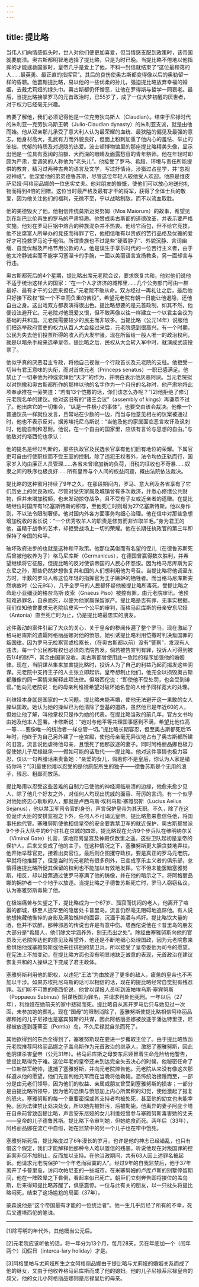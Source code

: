 ```yaml
---
---
---
```

title: 提比略
---




当伟人们向情感低头时，世人对他们便更加喜爱，但当情感支配到政策时，该帝国就要崩溃。奥古斯都明智地选择了提比略，只是为时已晚。当提比略不倦地以他指挥的才能拯救国家时，皇帝几乎是爱上了他，不料一封信就结束了“这位最和蔼的人……最英勇、最正直的指挥官”。其后的哀伤使奥古斯都变得像以后的奥勒留一样的昏聩。他罢黜提比略，易以他的一些优柔的孙儿，强迫提比略放弃幸福的婚姻，去戴尤莉娅的绿头巾。奥古斯都仍怀憎恶，让他在罗得斯与哲学一同衰老。最后，当提比略接掌罗马的元首政治时，已55岁了，成了一位大梦初醒的厌世者，对于权力已经毫无兴趣。

若要了解他，我们必须记得他是一位克劳狄乌斯人（Claudian）。结束于尼禄时代的朱利亚—克劳狄乌斯王朝（Julio-Claudian dynasty）的朱利亚支派，就是由他而始。他从双亲那儿承受了意大利人认为最荣耀的血统、最狭隘的偏见及最强的意志。他身材高大，孔武有力而外貌良好，但面上粉刺加重了他内心的羞怯、举止的笨拙、忧郁的特质及对退隐的热爱。波士顿博物馆里的那座提比略精美头像，显示出他是一位具有宽阔的前额、大而深的眼睛及面露愁容的青年祭师。他在年轻时即颇为严肃，爱调笑的人称他为“老头儿”。他接受了罗马、希腊、环境与责任所能提供的教育，精习过两种古典的语言及文学，写过抒情诗，涉猎过占星学，并“忽视过神祇”。他深爱他的弟弟德鲁苏斯，尽管这位年轻人较他受人欢迎。他原是维皮萨尼娅·阿格丽品娜的一位忠实丈夫。他对朋友的慷慨，使他们可以放心地送他礼物而得到4倍的回赠。这位当时最严格及最有才干的将军，获得了全体士兵的敬爱，因为他关注他们的福利，无微不至，宁以战略制敌，而不以流血取胜。

他的美德毁灭了他。他相信传统莫斯迈奥努姆（Mos Maiorum）的故事，希望见到在新巴比伦再生的罗马的严肃特质。他赞成奥古斯都的道德改革，并表示要严格实施。他对在罗马巨锅中熔合的种族混杂并不热衷。他给它面包，但不给它竞技，他不出席富人所举办的竞技而得罪了它，他相信唯有以贵族的苦行品格及优雅的爱好才可挽救罗马沦于粗俗。所谓贵族也不过是些“硬着脖子”、外貌沉静、言词幽缓、自觉优越及严格节用公款的人。他是误生于享乐时代的一位苦行主义者，由于他太冷静诚实而不能学习塞涅卡的手腕，一面以美丽语言宣扬教条，另一面却言与行违。

奥古斯都死后的4个星期，提比略出席元老院会议，要求恢复共和，他对他们说他不适于统治这样大的国家：“在一个人才济济的城邦里……几个公务部门可由一群最好、最有才干的公民来担任。”元老院不敢从命。双方经过一再礼让之后，最后他只好接下政权“做一个不幸而负重的苦役”，希望元老院有朝一日能让他退隐，还他自由之身。这出戏双方都表演得很出色。提比略想要的是元首政制，如其不然，他便设法避开它。元老院对他既爱又恨，但不敢再像以往一样建立一个以君主会议为基础的共和国。元老院需要较少的民主而非较多。当提比略（公元14年）说服他们把选举政府官吏的权力从百人大会接过来后，元老院感到很高兴。有一个时期，公民为失去他们投票所得的收入而大发牢骚。现在所留给一般人唯一的政治权利，就是以暗杀手段来选举皇帝。提比略之后，民权从大会转入军中时，就演成武装投票了。

他似乎真的厌恶君主专政，将他自己视做一个行政首长及元老院的支柱。他拒受一切带有君王意味的头衔，而对首席元老（Princeps senatus）一职已感满足。他禁止了一切奉他为神或崇拜他“天才”的作为，并明白表示他厌恶阿谀。当元老院拟以对恺撒和奥古斯都所作的那样以他的名字作为一个月份的名称时，他严肃地将此项奉承推在一旁笑道：“若有13个恺撒的话，你们该怎么办呢？”[2]他拒绝了修订元老院名单的建议。他对这旧有的“诸王会议”（assembly of kings）再谦恭不过了。他出席它的一切集会，“纵是一件极小的事体”，也要交由该会裁决。他像一个普通议员一样就位发言，且常站在少数的一边，而当与他意见相左的议案被通过时，他也不表示反对。据苏埃托尼乌斯说：“当他及他的家属面临恶言攻讦及讽刺时，他能自制和忍耐。他说，在一个自由的国家里，应该有言论与思想的自由。”与他敌对的塔西佗也承认：

他的提名是经过判断的，那些执政官及民选长官享有他们旧有地位的荣耀。下属官吏可自由行使职权而不受王室的控制。除了违犯王权者外，法令均依正轨而行，国家岁入均由廉正人员管理……各省未曾增加新的负荷，旧税的征收也不苛暴……奴隶之间的秩序也极良好……所有皇帝与个人间的权益问题，概由法院依法裁决。



提比略的这种蜜月持续了9年之久。在那段期间内，罗马、意大利及各省享有了它们历史上的优良政权。尽管对受灾家属及城镇曾有多次救济，并悉心修缮公共财物，但并未增加税额，也未发动掠夺战争，且不受有子女或近亲者的遗赠。在提比略继位时国库有1亿塞斯特斯的积存，至他死亡时则增为27亿塞斯特斯。他以身作则，不以法令限制奢侈。他对国内外各方面事务均细心治理。他在信中对那些急想增加税收的省长说：“一个优秀牧羊人的职责是修剪而非诈取羊毛。”身为君王的他，虽精于战争的艺术，却拒受战场上一切的荣耀。他在长期任执政官的第三年即保持了帝国的和平。

破坏政府进步的也就是这种和平政策。他那位英俊而有名望的侄儿（在德鲁苏斯死后曾被他收养为子）格马尼库斯（Germanicus），在德国曾赢得数次胜利，并希望继续将它征服，但提比略的反对使该帝国的人民心怀怨恨。因为格马尼库斯为安东尼之孙，那些仍然梦想恢复共和国的人们想利用他为号召。当提比略将他调至东方时，半数的罗马人称这位年轻的指挥官为王子嫉妒的牺牲者。而当格马尼库斯突然病故时（公元9年），几乎全罗马的人民都怀疑他被提比略所毒死。受提比略之命赴小亚细亚的格奈乌斯·皮索（Gnaeus Piso）被控有罪，由元老院审讯。他预知难逃罪名，自杀而死，以便为他家属保留家产。提比略是否有罪，无事实根据。我们仅知他曾要求元老院给皮索一个公平的审判，而格马尼库斯的母亲安东尼娅（Antonia）直至死亡时为止，仍是提比略最忠实的朋友。

这件轰动的案件引起了大众的关心，关于皇帝的秽闻传遍了整个罗马，现在激起了格马尼库斯的遗孀阿格丽品娜对他的愤怒，她引诱提比略利用恺撒时判决叛国罪的叛国律。因为罗马无检察官或检察长，（在奥古斯都以前）没有“警察”，发现有人违法，每一个公民都有权也必须向法院告发。倘若被告宣判有罪，投诉人可得到被告1/4的财产，其余由国家没收。奥古斯都曾使用此一危险的程序加强他的婚姻律。现在，当阴谋丛集来加害提比略时，投诉人为了自己的利益乃起而揭发这些阴谋。元老院中支持王子的人主张立即起诉。皇帝想制止他们，他完全以损毁奥古斯都雕像的同一案情来解释此项法律。但塔西佗说：“即使他不受处罚，也会受到诽谤。”他向元老院说：他的母亲利维娅希望对破坏她名誉的人给予同样宽大的处理。

利维娅本身就是国家的一大问题。提比略未能再婚，使他无法避开这一果敢的女人操纵国政。她认为她的操纵已为他清除了登基的道路，虽然他已是年近60的人，但她让他了解，叫他掌权只是作为她的代表。在提比略当政的前几年，官方文书均由她及他本人签署。卡修斯说：“她对与他平等共理国事感到不满，希望比他位高一等……要像唯一的统治者一样总管一切。”提比略长期容忍，但至奥古斯都死后15年时，他终于为自己另外建了一座宫殿，使他母亲毫无异议地占有了奥古斯都所建的旧宫。流言说他虐待他母亲，且饿死了他那放逐的妻子。同时阿格丽品娜也极力促使她儿子尼禄继承——假如可能的话取代——提比略。他对这件事情也极力容忍，仅以一句希腊话来责备她：“亲爱的女儿，假若你不是皇后，你认为人家是错待你吗？”[3]最使他难以忍受的是他原配所生的独子——德鲁苏斯是个无用的浪子，残忍、粗鄙而放荡。

提比略用以忍受这些苦难的自制力已使他的神经濒临崩溃的边缘，他愈来愈少见人，除了他几个好友之外，对任何人均现出忧戚的面容、苛厉的言词。有一个似乎对他始终忠心耿耿的人，那就是卢西乌斯·埃利乌斯·塞雅努斯（Lucius Aelius Sejanus），他以禁卫军司令官的身份，声言保护皇帝为其天职。不久，除了在这位诡诈大臣的安排监视之下外，任何人不可谒见皇帝。提比略愈来愈信任他，将国事托他代管。塞雅努斯使他相信皇帝的安全要靠禁卫军的就近保护，奥古斯都曾派9个步兵大队中的6个驻扎在京城的四郊，提比略现在允许9个步兵队在维明纳尔关（Viminal Gate）扎营，该地距离皇宫及神殿仅数里之遥。这些卫队起初是皇帝的保护人，后来又变成了他的主子。在这种情况之下，塞雅努斯更大胆贪婪地弄权，他开始举荐官吏，接着出卖官位，最后则企图攫夺政权。要是真正的罗马元老院，早就将他推翻了，但是当时的元老院有很多例外，已变成享乐主义者的俱乐部，怠惰得连提比略所促其保留的权利也不能加以有效地发挥。它不但未能罢黜塞雅努斯，相反，却以投票通过使罗马塞满了他的铸像，并在他的暗示之下，将阿格丽品娜的拥护者一个个地予以放逐。当提比略之子德鲁苏斯死亡时，罗马人窃窃私议，认为塞雅努斯毒毙了他。

在极端痛苦与失望之下，提比略成为一个67岁、孤寂而忧闷的老人，他离开了喧嚣的都城，移至人迹罕至的隐居处卡普里岛。流言仍然毫无阻碍地追踪他。有人说他想掩藏他憔悴的身影及满脸憔悴的面容，沉湎于美酒与鸡奸。提比略饮大量的酒，但并不饮醉，那种邪恶的传说也许是有意中伤。塔西佗说他在卡普里岛的朋友大部分是“希腊人，他们除文学涵养外，别无杰出之处”。除经由塞雅努斯向他的官员及元老院传达他的意见及希望外，他还是不断地细心处理国政，因为元老院愈来愈惧怕他或塞雅努斯或他来往徘徊的禁卫兵，所以接受了皇帝委他为司令的愿望。在宪法上不加变动，在提比略方面也没有明显地缺乏诚意的表现，元首政治在建议恢复共和的人操纵之下变成了君主政体。

塞雅努斯利用他的职权，以违犯“王法”为由放逐了更多的敌人，疲惫的皇帝也不再加以干涉。如果苏埃托尼乌斯的话可以相信的话，现在的提比略经常自觉犯有残忍罪。我们听不可靠的塔西佗说，他曾以谍报人员听到波帕埃乌斯·塞宾努斯（Poppaeus Sabinus）阴谋叛国为罪名，并请求判处他死刑。一年以后（27年），利维娅在她前夫的家中悲寂而死。提比略自从离开罗马后只与她见过一次面，未参加她的葬礼。现在“国母”的限制消除了，塞雅努斯使提比略相信阿格丽品娜和她的儿子尼禄也是塞宾努斯的共谋，因此阿格丽品娜被放逐于潘达特里亚，尼禄被放逐到蓬蒂亚（Pontia）岛，不久尼禄就自杀而死了。

其他欲得到的东西全得到了，塞雅努斯现在要进一步攫取王位了。由于提比略致函元老院推荐阿格丽品娜之子盖乌斯作为元首政治的继承人，激怒了塞雅努斯，因此他阴谋杀害皇帝（公元31年）。格马尼库斯之母安东尼娅冒着生命危险给他警告，使提比略得免于难。这位年老的皇帝还未到达完全失去决心的时候，他秘密任命了一位新禁军统帅，逮捕了塞雅努斯，并向元老院控告他。元老院从来没有像这次那样遵从他的愿望，他们先宣判他充军而在当晚将他勒毙。恐怖统治接踵而至，一部分是由元老们领导，因为他们的权益、亲属或朋友曾受到塞雅努斯的损害；一部分是由提比略所领导，因为他的恐惧与愤怒加上内心所累积的幻觉，使他激起了报复的怒火。塞雅努斯的每一个重要密探或其支持者均被处死，甚至他的幼女也未能幸免。因为法律禁止处决处女，所以她先被奸污，后被勒毙。他离异的妻子阿庇卡塔在自杀前曾致函提比略，声言安东尼娅的女儿利维娅曾参与塞雅努斯毒害她的丈夫——皇帝的儿子德鲁苏斯。提比略下令审判她，但她绝食而死。两年后（33年），阿格丽品娜在流亡中自缢，她在监禁中的另一个儿子也在牢中饿死。

塞雅努斯死后，提比略度过了6年漫长的岁月。也许是他的神志已经错乱，也只有借这个假定，我们才能解释他那种令人难以置信的残暴。听说他现在对叛国罪的控诉案非但不加制止，反而加以支持。在他当政期间，共有63人因上述罪名被起诉。他请求元老院保护“一个年老而寂寞的人”。经过9年的自我监禁后，他于37年离开了卡普里岛，访问坎帕尼亚的一些城市。在米塞努姆的卢库卢斯的别墅停留期间，他在一阵眩晕之下昏倒，看起来似已死亡。朝臣们立刻奔告即将接位的盖乌斯，后来得知提比略苏醒了，俱感震惊。一位与此有关的朋友，以一只枕头将提比略闷死，结束了这场尴尬的局面（37年）。

蒙森说他是“这个帝国最有才能的一位统治者”。他一生几乎历经了所有的不幸，死后又遭塔西佗的笔诛。



* * *



[1]除写明的年代外，其他概当公元后。

[2]元老院应该听他的话，将一年分为13个月，每月28天，另在年底加一个（闰年两个）闰假日（interca-lary holiday）才是。

[3]阿格里帕与尤莉娅所生之女阿格丽品娜由于提比略与尤莉娅的婚姻关系而成了他的继女，又由于他收养格马尼库斯而成了他的媳妇。他的儿子尼禄系尼禄皇帝的叔父，他的女儿小阿格丽品娜则是尼禄皇后的母亲。